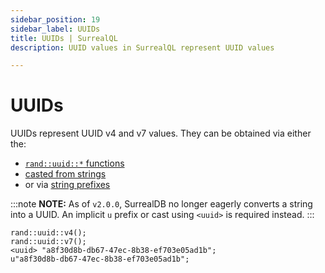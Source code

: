 ```yaml
---
sidebar_position: 19
sidebar_label: UUIDs
title: UUIDs | SurrealQL
description: UUID values in SurrealQL represent UUID values

---
```


# UUIDs

UUIDs represent UUID v4 and v7 values. They can be obtained via either the:
- [`rand::uuid::*` functions](/docs/surrealdb/surrealql/functions/database/rand#randuuidv4)
- [casted from strings](/docs/surrealdb/surrealql/datamodel/casting#uuid)
- or via [string prefixes](/docs/surrealdb/surrealql/datamodel/strings#uuid)

:::note
__NOTE:__ As of `v2.0.0`, SurrealDB no longer eagerly converts a string into a UUID. An implicit `u` prefix or cast using `<uuid>` is required instead.
:::

```surql
rand::uuid::v4();
rand::uuid::v7();
<uuid> "a8f30d8b-db67-47ec-8b38-ef703e05ad1b";
u"a8f30d8b-db67-47ec-8b38-ef703e05ad1b";
```
